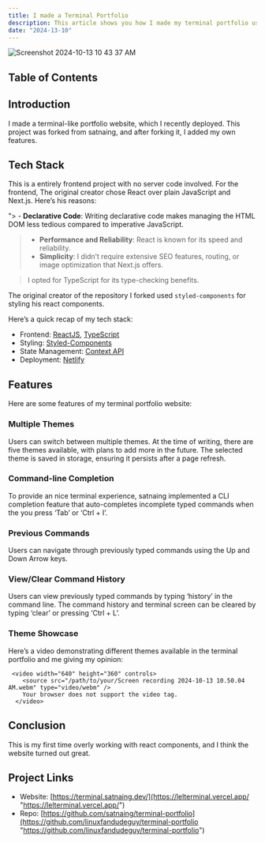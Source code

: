 ```yaml
---
title: I made a Terminal Portfolio
description: This article shows you how I made my terminal portfolio using React and Typescript.
date: "2024-13-10"
---
```


![Screenshot 2024-10-13 10 43 37 AM](https://github.com/user-attachments/assets/e0a061ae-35de-4244-b294-6738a1a6a764)

## Table of Contents

## Introduction

I made a terminal-like portfolio website, which I recently deployed. This project was forked from satnaing, and after forking it, I added my own features.

## Tech Stack

This is a entirely frontend project with no server code involved. For the frontend, The original creator chose React over plain JavaScript and Next.js. Here’s his reasons:

"> - **Declarative Code**: Writing declarative code makes managing the HTML DOM less tedious compared to imperative JavaScript.
 > - **Performance and Reliability**: React is known for its speed and reliability.
 > - **Simplicity**: I didn’t require extensive SEO features, routing, or image optimization that Next.js offers.

 > I opted for TypeScript for its type-checking benefits.

The original creator of the repository I forked used `styled-components` for styling his react components.


Here’s a quick recap of my tech stack:

- Frontend: [ReactJS](https://reactjs.org/ "React Website"), [TypeScript](https://www.typescriptlang.org/ "TypeScript Website")
- Styling: [Styled-Components](https://styled-components.com/ "Styled-Components Website")
- State Management: [Context API](https://reactjs.org/docs/context.html "React ContextAPI")
- Deployment: [Netlify](https://vercel.app/ "Vercel")

## Features

Here are some features of my terminal portfolio website:

### Multiple Themes

Users can switch between multiple themes. At the time of writing, there are five themes available, with plans to add more in the future. The selected theme is saved in storage, ensuring it persists after a page refresh.
 

### Command-line Completion

To provide an nice terminal experience, satnaing implemented a CLI completion feature that auto-completes incomplete typed commands when the you press ‘Tab’ or ‘Ctrl + I’.


### Previous Commands

Users can navigate through previously typed commands using the Up and Down Arrow keys.


### View/Clear Command History

Users can view previously typed commands by typing ‘history’ in the command line. The command history and terminal screen can be cleared by typing ‘clear’ or pressing ‘Ctrl + L’.


### Theme Showcase

Here’s a video demonstrating different themes available in the terminal portfolio and me giving my opinion:

     <video width="640" height="360" controls>
        <source src="/path/to/your/Screen recording 2024-10-13 10.50.04 AM.webm" type="video/webm" />
        Your browser does not support the video tag.
      </video>

## Conclusion

This is my first time overly working with react components, and I think the website turned out great.


## Project Links

- Website: [https://terminal.satnaing.dev/](https://lelterminal.vercel.app/ "https://lelterminal.vercel.app/")
- Repo: [https://github.com/satnaing/terminal-portfolio](https://github.com/linuxfandudeguy/terminal-portfolio "https://github.com/linuxfandudeguy/terminal-portfolio")

